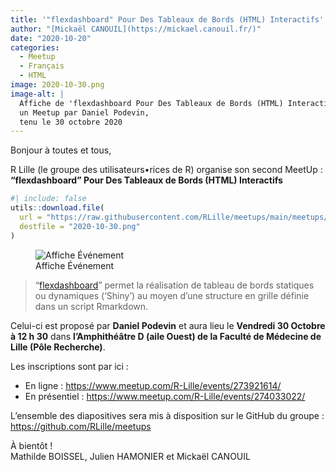 ```yaml
---
title: '"flexdashboard" Pour Des Tableaux de Bords (HTML) Interactifs'
author: "[Mickaël CANOUIL](https://mickael.canouil.fr/)"
date: "2020-10-20"
categories:
  - Meetup
  - Français
  - HTML
image: 2020-10-30.png
image-alt: |
  Affiche de 'flexdashboard Pour Des Tableaux de Bords (HTML) Interactifs',
  un Meetup par Daniel Podevin,
  tenu le 30 octobre 2020
---
```


Bonjour à toutes et tous,
 
R Lille (le groupe des utilisateurs•rices de R) organise son second MeetUp&nbsp;:  
**"flexdashboard" Pour Des Tableaux de Bords (HTML) Interactifs**

```r
#| include: false
utils::download.file(
  url = "https://raw.githubusercontent.com/RLille/meetups/main/meetups/2020-10-30/ads/2020-10-30.png",
  destfile = "2020-10-30.png"
)
```

![Affiche Événement](2020-10-30.png)

> "[flexdashboard](https://rmarkdown.rstudio.com/flexdashboard/index.html)" permet la réalisation de tableau de bords statiques ou dynamiques ('Shiny') au moyen d'une structure en grille définie dans un script Rmarkdown.

Celui-ci est proposé par **Daniel Podevin** et aura lieu le **Vendredi 30 Octobre à 12 h 30** dans **l’Amphithéâtre D (aile Ouest) de la Faculté de Médecine de Lille (Pôle Recherche)**.

Les inscriptions sont par ici&nbsp;:

* En ligne&nbsp;: <https://www.meetup.com/R-Lille/events/273921614/>
* En présentiel&nbsp;: <https://www.meetup.com/R-Lille/events/274033022/>

L'ensemble des diapositives sera mis à disposition sur le GitHub du groupe&nbsp;: <https://github.com/RLille/meetups>

À bientôt&nbsp;!  
Mathilde BOISSEL, Julien HAMONIER et Mickaël CANOUIL
